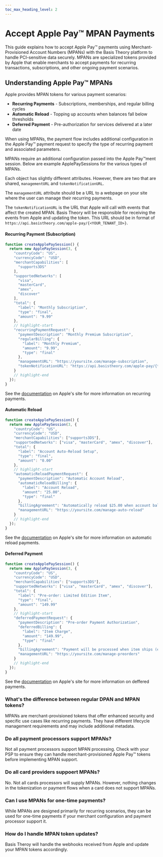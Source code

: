 ```yaml
---
toc_max_heading_level: 2
---
```



# Accept Apple Pay™ MPAN Payments

This guide explains how to accept Apple Pay™ payments using Merchant-Provisioned Account Numbers (MPANs) with the Basis Theory platform to handle PCI-sensitive data securely. MPANs are specialized tokens provided by Apple that enable merchants to accept payments for recurring transactions, subscriptions, and other ongoing payment scenarios.

<PaymentFlow />

## Understanding Apple Pay™ MPANs

Apple provides MPAN tokens for various payment scenarios:
- **Recurring Payments** - Subscriptions, memberships, and regular billing cycles
- **Automatic Reload** - Topping up accounts when balances fall below thresholds
- **Deferred Payment** - Pre-authorization for services delivered at a later date

When using MPANs, the payment flow includes additional configuration in the Apple Pay™ payment request to specify the type of recurring payment and associated parameters.

<GettingStartedSection/>

<DomainVerificationGuide/>

<CreateApplePaySession />

MPANs require an additional configuration passed into the Apple Pay™ment session.
Below are example ApplePaySessions for the various types of MPANs.

Each object has slightly different attributes.
However, there are two that are shared, `managementURL` and `tokenNotificationURL`.

The `managementURL` attribute should be a URL to a webpage on your site where the user can manage their recurring payments.

The `tokenNotificationURL` is the URL that Apple will call with events that affect the created MPAN.
Basis Theory will be responsible for receiving the events from Apple and updating the token.
This URL should be in format of `https://api.basistheory.com/apple-pay/{<YOUR_TENANT_ID>}`.

#### Recurring Payment (Subscription)

```javascript
function createApplePaySession() {
  return new ApplePaySession(3, {
    "countryCode": "US",
    "currencyCode": "USD",
    "merchantCapabilities": [
      "supports3DS"
    ],
    "supportedNetworks": [
      "visa",
      "masterCard",
      "amex",
      "discover"
    ],
    "total": {
      "label": "Monthly Subscription",
      "type": "final",
      "amount": "9.99"
    },
    // highlight-start
    "recurringPaymentRequest": {
      "paymentDescription": "Monthly Premium Subscription",
      "regularBilling": {
        "label": "Monthly Premium",
        "amount": "9.99",
        "type": "final"
      },
      "managementURL": "https://yoursite.com/manage-subscription",
      "tokenNotificationURL": "https://api.basistheory.com/apple-pay/{tenantId}"
    }
    // highlight-end
  });
}
```

See the [documentation](https://developer.apple.com/documentation/applepayontheweb/applepayrecurringpaymentrequest) on Apple's site for more information on recurring payments.

#### Automatic Reload

```javascript
function createApplePaySession() {
  return new ApplePaySession(3, {
    "countryCode": "US",
    "currencyCode": "USD",
    "merchantCapabilities": ["supports3DS"],
    "supportedNetworks": ["visa", "masterCard", "amex", "discover"],
    "total": {
      "label": "Account Auto-Reload Setup",
      "type": "final",
      "amount": "0.00"
    },
    // highlight-start
    "automaticReloadPaymentRequest": {
      "paymentDescription": "Automatic Account Reload",
      "automaticReloadBilling": {
        "label": "Account Reload",
        "amount": "25.00",
        "type": "final"
      },
      "billingAgreement": "Automatically reload $25.00 when account balance falls below $5.00",
      "managementURL": "https://yoursite.com/manage-auto-reload"
    }
    // highlight-end
  });
}
```

See the [documentation](https://developer.apple.com/documentation/applepayontheweb/applepayautomaticreloadpaymentrequest) on Apple's site for more information on automatic reload payments.

#### Deferred Payment

```javascript
function createApplePaySession() {
  return new ApplePaySession(3, {
    "countryCode": "US",
    "currencyCode": "USD",
    "merchantCapabilities": ["supports3DS"],
    "supportedNetworks": ["visa", "masterCard", "amex", "discover"],
    "total": {
      "label": "Pre-order: Limited Edition Item",
      "type": "final",
      "amount": "149.99"
    },
    // highlight-start
    "deferredPaymentRequest": {
      "paymentDescription": "Pre-order Payment Authorization",
      "deferredBilling": {
        "label": "Item Charge",
        "amount": "149.99",
        "type": "final"
      },
      "billingAgreement": "Payment will be processed when item ships (estimated 30-45 days)",
      "managementURL": "https://yoursite.com/manage-preorders"
    }
    // highlight-end
  });
}
```

See the [documentation](https://developer.apple.com/documentation/applepayontheweb/applepaydeferredpaymentrequest) on Apple's site for more information on deffered payments.

<TokenizeProcessPayment />

<Faqs />

### What's the difference between regular DPAN and MPAN tokens?

MPANs are merchant-provisioned tokens that offer enhanced security and specific use cases like recurring payments.
They have different lifecycle management requirements and may include additional metadata.

### Do all payment processors support MPANs?

Not all payment processors support MPAN processing.
Check with your PSP to ensure they can handle merchant-provisioned Apple Pay™ tokens before implementing MPAN support.

### Do all card providers suppoert MPANs?

No. Not all cards processors will supply MPANs.
However, nothing changes in the tokenization or payment flows when a card does not support MPANs.

### Can I use MPANs for one-time payments?

While MPANs are designed primarily for recurring scenarios, they can be used for one-time payments if your merchant configuration and payment processor support it.

### How do I handle MPAN token updates?

Basis Theroy will handle the webhooks received from Apple and update your MPAN tokens accordingly.
